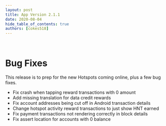 ```yaml
---
layout: post
title: App Version 2.1.1
date: 2020-08-04
hide_table_of_contents: true
authors: [cokes518]
---
```


&nbsp;

# Bug Fixes

This release is to prep for the new Hotspots coming online, plus a few bug fixes.

- Fix crash when tapping reward transactions with 0 amount
- Add missing translation for data credit rewards
- Fix account addresses being cut off in Android transaction details
- Change hotspot activity reward transactions to just show HNT earned
- Fix payment transactions not rendering correctly in block details
- Fix assert location for accounts with 0 balance

